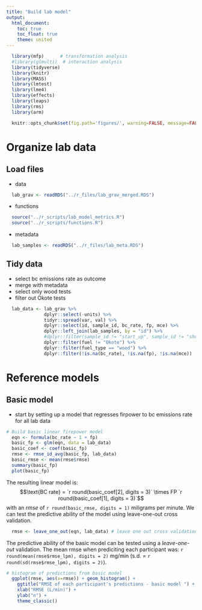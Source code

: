 ```yaml
---
title: "Build lab model"
output:
  html_document:
    toc: true
    toc_float: true
    theme: united
---
```


```r
  library(mfp)      # transformation analysis
  #library(glmulti)  # interaction analysis
  library(tidyverse)
  library(knitr)
  library(MASS)
  library(lmtest)
  library(lme4)
  library(effects)
  library(leaps)
  library(rms) 
  library(arm)
```

```r
  knitr::opts_chunk$set(fig.path='figures/', warning=FALSE, message=FALSE, cache=FALSE)
```

# Organize lab data

## Load files

* data

```r
  lab_grav <- readRDS("../r_files/lab_grav_merged.RDS")
```

* functions

```r
  source("../r_scripts/lab_model_metrics.R")
  source("../r_scripts/functions.R")
```

* metadata

```r
  lab_samples <- readRDS("../r_files/lab_meta.RDS")
```

## Tidy data

* select bc emissions rate as outcome
* merge with metadata
* select only wood tests
* filter out Okote tests

```r
  lab_data <- lab_grav %>%
              dplyr::select(-units) %>%
              tidyr::spread(var, val) %>% 
              dplyr::select(id, sample_id, bc_rate, fp, mce) %>%
              dplyr::left_join(lab_samples, by = "id") %>%
              #dplyr::filter(sample_id != "start_up", sample_id != "shutdown") %>% 
              dplyr::filter(fuel != "Okote") %>%
              dplyr::filter(fuel_type == "wood") %>%
              dplyr::filter(!is.na(bc_rate), !is.na(fp), !is.na(mce))
```

# Reference models

## Basic model

* start by setting up a model that regresses firpower to bc emissions rate for all lab data

```r
# Build basic linear firepower model
  eqn <- formula(bc_rate ~ 1 + fp)
  basic_fp <- glm(eqn, data = lab_data)
  basic_coef <- coef(basic_fp)
  rmse <- rmse_id_avg(basic_fp, lab_data)
  basic_rmse <- mean(rmse$rmse)
  summary(basic_fp)
  plot(basic_fp)
```

The resulting linear model is: $$\text{BC rate} = `r round(basic_coef[2], digits = 3)` \times FP `r round(basic_coef[1], digits = 3)`$$ with an *rmse* of `r round(basic_rmse, digits = 1)` miligrams per minute. We can test the predictive ability of the model using leave-one-out cross validation.

```r
  rmse <- leave_one_out(eqn, lab_data) # leave one out cross validation
```

The predictive ability of the basic model can be tested using a *leave-one-out* validation. The mean rmse when prediciting each participant was: `r round(mean(rmse$rmse_lpm), digits = 2)` mg/min (s.d. = `r round(sd(rmse$rmse_lpm), digits = 2)`).

```r
# histogram of predictions from basic model
  ggplot(rmse, aes(x=rmse)) + geom_histogram() + 
    ggtitle("RMSE of each participant's predictions - basic model ") +
    xlab("RMSE (L/min)") +
    ylab("n") +
    theme_classic()
```